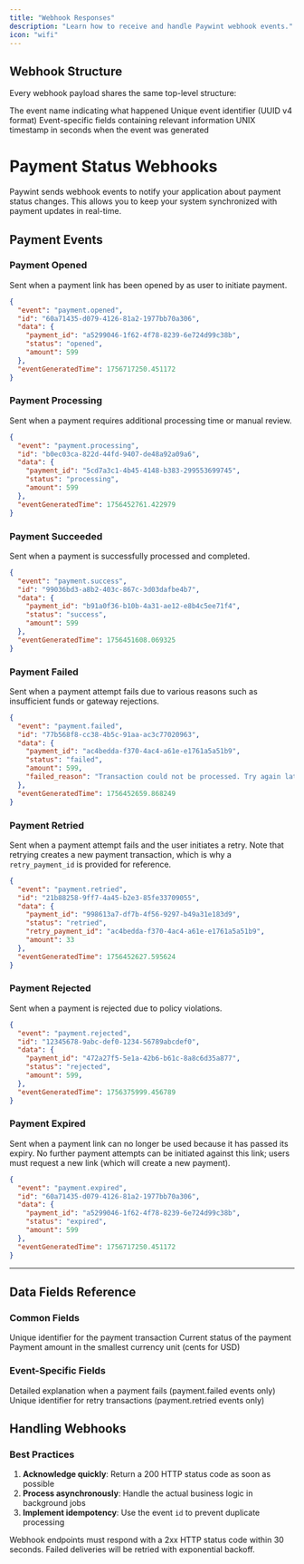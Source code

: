 ```yaml
---
title: "Webhook Responses"
description: "Learn how to receive and handle Paywint webhook events."
icon: "wifi"
---
```


## Webhook Structure

Every webhook payload shares the same top-level structure:

<ResponseField name="event" type="string">
  The event name indicating what happened
</ResponseField>

<ResponseField name="id" type="string">
  Unique event identifier (UUID v4 format)
</ResponseField>

<ResponseField name="data" type="object">
  Event-specific fields containing relevant information
</ResponseField>

<ResponseField name="eventGeneratedTime" type="float">
  UNIX timestamp in seconds when the event was generated
</ResponseField>

# Payment Status Webhooks

Paywint sends webhook events to notify your application about payment status changes. This allows you to keep your system synchronized with payment updates in real-time.

## Payment Events



### Payment Opened

Sent when a payment link has been opened by as user to initiate payment.

```json
{
  "event": "payment.opened",
  "id": "60a71435-d079-4126-81a2-1977bb70a306",
  "data": {
    "payment_id": "a5299046-1f62-4f78-8239-6e724d99c38b",
    "status": "opened",
    "amount": 599
  },
  "eventGeneratedTime": 1756717250.451172
}
```


### Payment Processing

Sent when a payment requires additional processing time or manual review.

```json
{
  "event": "payment.processing",
  "id": "b0ec03ca-822d-44fd-9407-de48a92a09a6",
  "data": {
    "payment_id": "5cd7a3c1-4b45-4148-b383-299553699745",
    "status": "processing",
    "amount": 599
  },
  "eventGeneratedTime": 1756452761.422979
}
```


### Payment Succeeded

Sent when a payment is successfully processed and completed.

```json
{
  "event": "payment.success",
  "id": "99036bd3-a8b2-403c-867c-3d03dafbe4b7",
  "data": {
    "payment_id": "b91a0f36-b10b-4a31-ae12-e8b4c5ee71f4",
    "status": "success",
    "amount": 599
  },
  "eventGeneratedTime": 1756451608.069325
}
```


### Payment Failed

Sent when a payment attempt fails due to various reasons such as insufficient funds or gateway rejections.

```json
{
  "event": "payment.failed",
  "id": "77b568f8-cc38-4b5c-91aa-ac3c77020963",
  "data": {
    "payment_id": "ac4bedda-f370-4ac4-a61e-e1761a5a51b9",
    "status": "failed",
    "amount": 599,
    "failed_reason": "Transaction could not be processed. Try again later."
  },
  "eventGeneratedTime": 1756452659.868249
}
```

### Payment Retried

Sent when a payment attempt fails and the user initiates a retry. Note that retrying creates a new payment transaction, which is why a `retry_payment_id` is provided for reference.

```json
{
  "event": "payment.retried",
  "id": "21b88258-9ff7-4a45-b2e3-85fe33709055",
  "data": {
    "payment_id": "998613a7-df7b-4f56-9297-b49a31e183d9",
    "status": "retried",
    "retry_payment_id": "ac4bedda-f370-4ac4-a61e-e1761a5a51b9",
    "amount": 33
  },
  "eventGeneratedTime": 1756452627.595624
}
```

### Payment Rejected

Sent when a payment is rejected due to policy violations.

```json
{
  "event": "payment.rejected",
  "id": "12345678-9abc-def0-1234-56789abcdef0",
  "data": {
    "payment_id": "472a27f5-5e1a-42b6-b61c-8a8c6d35a877",
    "status": "rejected",
    "amount": 599,
  },
  "eventGeneratedTime": 1756375999.456789
}
```


### Payment Expired

Sent when a payment link can no longer be used because it has passed its expiry. No further payment attempts can be initiated against this link; users must request a new link (which will create a new payment).

```json
{
  "event": "payment.expired",
  "id": "60a71435-d079-4126-81a2-1977bb70a306",
  "data": {
    "payment_id": "a5299046-1f62-4f78-8239-6e724d99c38b",
    "status": "expired",
    "amount": 599
  },
  "eventGeneratedTime": 1756717250.451172
}
```
---

## Data Fields Reference

### Common Fields

<ResponseField name="payment_id" type="string">
  Unique identifier for the payment transaction
</ResponseField>

<ResponseField name="status" type="string">
  Current status of the payment
</ResponseField>

<ResponseField name="amount" type="integer">
  Payment amount in the smallest currency unit (cents for USD)
</ResponseField>

### Event-Specific Fields

<ResponseField name="failed_reason" type="string">
  Detailed explanation when a payment fails (payment.failed events only)
</ResponseField>

<ResponseField name="retry_payment_id" type="string">
  Unique identifier for retry transactions (payment.retried events only)
</ResponseField>


## Handling Webhooks

### Best Practices

1. **Acknowledge quickly**: Return a 200 HTTP status code as soon as possible
2. **Process asynchronously**: Handle the actual business logic in background jobs
3. **Implement idempotency**: Use the event `id` to prevent duplicate processing



<Warning>
Webhook endpoints must respond with a 2xx HTTP status code within 30 seconds. Failed deliveries will be retried with exponential backoff.
</Warning>
